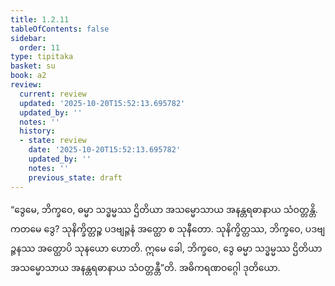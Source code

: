```yaml
---
title: 1.2.11
tableOfContents: false
sidebar:
  order: 11
type: tipitaka
basket: su
book: a2
review:
  current: review
  updated: '2025-10-20T15:52:13.695782'
  updated_by: ''
  notes: ''
  history:
  - state: review
    date: '2025-10-20T15:52:13.695782'
    updated_by: ''
    notes: ''
    previous_state: draft
---
```



<DynamicBreadcrumb />


<ReviewStatus review={frontmatter.review} showDetails={true} />

<HypothesisAnnotation frontmatter={frontmatter} />

<Division number="21" book="a2" e="ch" v="15" p="60">

<Paragraph number="52" book="a2">
“ဒွေမေ, ဘိက္ခဝေ, ဓမ္မာ သဒ္ဓမ္မဿ ဌိတိယာ အသမ္မောသာယ အနန္တရဓာနာယ သံဝတ္တန္တိ. ကတမေ ဒွေ? သုနိက္ခိတ္တဉ္စ ပဒဗျဉ္ဇနံ အတ္ထော စ သုနီတော. သုနိက္ခိတ္တဿ, ဘိက္ခဝေ, ပဒဗျဉ္ဇနဿ အတ္ထောပိ သုနယော ဟောတိ. ဣမေ ခေါ, ဘိက္ခဝေ, ဒွေ ဓမ္မာ သဒ္ဓမ္မဿ ဌိတိယာ အသမ္မောသာယ အနန္တရဓာနာယ သံဝတ္တန္တီ”တိ.

</Paragraph>
</Division>

<Paragraph number="53" type="center" book="a2">
အဓိကရဏဝဂ္ဂေါ ဒုတိယော.
</Paragraph>